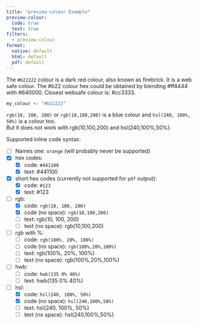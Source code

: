 ```yaml
---
title: "preview-colour Example"
preview-colour:
  code: true
  text: true
filters:
  - preview-colour
format:
  native: default
  html: default
  pdf: default
---
```


The `#b22222` colour is a dark red colour, also known as firebrick.
It is a web safe colour.
The #b22 colour hex could be obtained by blending #ff4444 with #640000.
Closest websafe colour is: #cc3333.

```r
my_colour <- "#b22222"
```

`rgb(10, 100, 200)` or `rgb(10,100,200)` is a blue colour and `hsl(240, 100%, 50%)` is a colour too.  
But it does not work with rgb(10,100,200) and hsl(240,100%,50%).

Supported inline code syntax:

- [ ] Names one: `orange` (will probably never be supported)
- [x] hex codes:
  - [x] code: `#441100`
  - [x] text: #441100
- [x] short hex codes (currently not supported for `pdf` output):
  - [x] code: `#123`
  - [x] text: #123
- [ ] rgb:
  - [x] code: `rgb(10, 100, 200)`
  - [x] code (no space): `rgb(10,100,200)`
  - [ ] text: rgb(10, 100, 200)
  - [ ] text (no space): rgb(10,100,200)
- [ ] rgb with %: 
  - [ ] code: `rgb(100%, 20%, 100%)`
  - [ ] code (no space): `rgb(100%,20%,100%)`
  - [ ] text: rgb(100%, 20%, 100%)
  - [ ] text (no space): rgb(100%,20%,100%)
- [ ] hwb:
  - [ ] code: `hwb(135 0% 40%)`
  - [ ] text: hwb(135 0% 40%)
- [ ] hsl:
  - [x] code: `hsl(240, 100%, 50%)`
  - [x] code (no space): `hsl(240,100%,50%)`
  - [ ] text: hsl(240, 100%, 50%)
  - [ ] text (no space): hsl(240,100%,50%)
